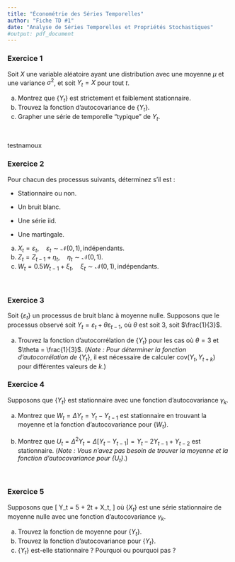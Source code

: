 ```yaml
---
title: "Économétrie des Séries Temporelles"
author: "Fiche TD #1"
date: "Analyse de Séries Temporelles et Propriétés Stochastiques"
#output: pdf_document
---
```


### Exercice 1

Soit $X$ une variable aléatoire ayant une distribution avec une moyenne $\mu$ et une variance $\sigma^2$, et soit $Y_t = X$ pour tout $t$.

  (a) Montrez que $\{Y_t\}$ est strictement et faiblement stationnaire.
  (b) Trouvez la fonction d'autocovariance de $\{Y_t\}$.
  (c) Grapher une série de temporelle "typique" de ${Y_t}$.

<br> \bigskip\bigskip

testnamoux 
 
### Exercice 2

Pour chacun des processus suivants, déterminez s'il est :

-   Stationnaire ou non.

-   Un bruit blanc.

-   Une série $\mathsf{iid}$.

-   Une martingale.

  (a) $X_t = \varepsilon_t, \quad \varepsilon_t \sim \mathcal{N}(0, 1), \text{indépendants}.$
  (b) $Z_t = Z_{t-1} + \eta_t, \quad \eta_t \sim \mathcal{N}(0, 1).$
  (c) $W_t = 0.5 W_{t-1} + \xi_t, \quad \xi_t \sim \mathcal{N}(0, 1), \text{indépendants}.$

<br> \bigskip\bigskip

### Exercice 3

Soit $\{\varepsilon_t\}$ un processus de bruit blanc à moyenne nulle. Supposons que le processus observé soit $Y_t = \varepsilon_t + \theta \varepsilon_{t-1}$, où $\theta$ est soit $3$, soit $\frac{1}{3}$.

  (a) Trouvez la fonction d'autocorrélation de $\{Y_t\}$ pour les cas où $\theta = 3$ et $\theta = \frac{1}{3}$. \newline (*Note : Pour déterminer la fonction d'autocorrélation de* $\{Y_t\}$, il est nécessaire de calculer $\mathsf{cov}(Y_t, Y_{t+k})$ pour différentes valeurs de $k$.)

### Exercice 4

Supposons que $\{Y_t\}$ est stationnaire avec une fonction d'autocovariance $\gamma_k$.

  (a) Montrez que $W_t = \Delta Y_t = Y_t - Y_{t - 1}$ est stationnaire en trouvant la moyenne et la fonction d'autocovariance pour $\{ W_t \}$.

  (b) Montrez que $U_t = \Delta^2 Y_t = \Delta[Y_t - Y_{t - 1}] = Y_t - 2 Y_{t - 1} + Y_{t - 2}$ est stationnaire. (*Note : Vous n'avez pas besoin de trouver la moyenne et la fonction d'autocovariance pour $\{U_t\}$*.)

<br> \bigskip\bigskip

### Exercice  5

Supposons que 
\[ Y_t = 5 + 2t + X_t, \]
où $\{X_t\}$ est une série stationnaire de moyenne nulle avec une fonction d'autocovariance $\gamma_k$.

  (a) Trouvez la fonction de moyenne pour $\{Y_t\}$.
  (b) Trouvez la fonction d'autocovariance pour $\{Y_t\}$.
  (c) $\{Y_t\}$ est-elle stationnaire ? Pourquoi ou pourquoi pas ?

